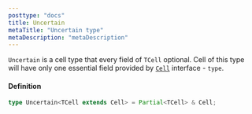 ```yaml
---
posttype: "docs"
title: Uncertain
metaTitle: "Uncertain type"
metaDescription: "metaDescription"
---
```


`Uncertain` is a cell type that every field of `TCell` optional. 
Cell of this type will have only one essential field provided by [`Cell`](/docs/3.0/7-api/0-interfaces/4-cell/) interface - `type`.

#### Definition

```ts
type Uncertain<TCell extends Cell> = Partial<TCell> & Cell;
```